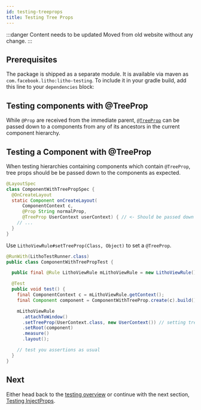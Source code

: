 ```yaml
---
id: testing-treeprops
title: Testing Tree Props
---
```


:::danger Content needs to be updated
Moved from old website without any change.
:::


## Prerequisites

The package is shipped as a separate module. It is available via maven as
`com.facebook.litho:litho-testing`. To include it in your gradle build, add this
line to your `dependencies` block:


<VersionedCodeBlock language="groovy" code={dependencyCode} />

## Testing components with @TreeProp

While `@Prop` are received from the immediate parent, [`@TreeProp`](/docs/mainconcepts/coordinate-state-actions/treeprops) can be passed down to a
components from any of its ancestors in the current component hierarchy.

## Testing a Component with @TreeProp

When testing hierarchies containing components which contain `@TreeProp`, tree props should be be
passed down to the components as expected.

```java
@LayoutSpec
class ComponentWithTreePropSpec {
  @OnCreateLayout
  static Component onCreateLayout(
      ComponentContext c,
      @Prop String normalProp,
      @TreeProp UserContext userContext) { // <- Should be passed down by ancestors.
    // ...
  }
}
```

Use `LithoViewRule#setTreeProp(Class, Object)` to set a `@TreeProp`.

```java
@RunWith(LithoTestRunner.class)
public class ComponentWithTreePropTest {

  public final @Rule LithoViewRule mLithoViewRule = new LithoViewRule();

  @Test
  public void test() {
    final ComponentContext c = mLithoViewRule.getContext();
    final Component component = ComponentWithTreeProp.create(c).build();

    mLithoViewRule
      .attachToWindow()
      .setTreeProp(UserContext.class, new UserContext()) // setting tree props for the hierarchy.
      .setRoot(component)
      .measure()
      .layout();

    // test you assertions as usual
  }
}
```

## Next

Either head back to the [testing overview](testing-overview) or
continue with the next section, [Testing InjectProps](injectprop-matching).

